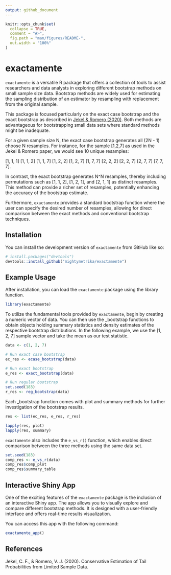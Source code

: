 ```yaml
---
output: github_document
---
```


<!-- README.md is generated from README.Rmd. Please edit that file -->

```r
knitr::opts_chunk$set(
  collapse = TRUE,
  comment = "#>",
  fig.path = "man/figures/README-",
  out.width = "100%"
)
```


# exactamente

<!-- badges: start -->
<!-- badges: end -->

`exactamente` is a versatile R package that offers a collection of tools to assist researchers and data analysts in exploring different bootstrap methods on small sample size data. Bootstrap methods are widely used for estimating the sampling distribution of an estimator by resampling with replacement from the original sample. 

This package is focused particularly on the exact case bootstrap and the exact bootstrap as described in [Jekel & Romero (2020)](https://doi.org/10.2172/1605343). Both methods are advantageous for bootstrapping small data sets where standard methods might be inadequate.

For a given sample size N, the exact case bootstrap generates all (2N - 1) choose N resamples. For instance, for the sample [1,2,7] as used in the Jekel & Romero paper, we would see 10 unique resamples:

[1, 1, 1] [1, 1, 2] [1, 1, 7] [1, 2, 2] [1, 2, 7]
[1, 7, 7] [2, 2, 2] [2, 2, 7] [2, 7, 7] [7, 7, 7].

In contrast, the exact bootstrap generates N^N resamples, thereby including permutations such as [1, 1, 2], [1, 2, 1], and [2, 1, 1] as distinct resamples. This method can provide a richer set of resamples, potentially enhancing the accuracy of the bootstrap estimate.

Furthermore, `exactamente` provides a standard bootstrap function where the user can specify the desired number of resamples, allowing for direct comparison between the exact methods and conventional bootstrap techniques.

## Installation

You can install the development version of `exactamente` from GitHub like so:

``` r
# install.packages("devtools")
devtools::install_github("mightymetrika/exactamente")
```


## Example Usage

After installation, you can load the `exactamente` package using the library function.

```r
library(exactamente)
```


To utilize the fundamental tools provided by `exactamente`, begin by creating a numeric vector of data. You can then use the _bootstrap functions to obtain objects holding summary statistics and density estimates of the respective bootstrap distributions. In the following example, we use the [1, 2, 7] sample vector and take the mean as our test statistic.

```r
data <- c(1, 2, 7)

# Run exact case bootstrap
ec_res <- ecase_bootstrap(data)

# Run exact bootstrap
e_res <- exact_bootstrap(data)

# Run regular bootstrap
set.seed(183)
r_res <- reg_bootstrap(data)
```


Each _bootstrap function comes with plot and summary methods for further investigation of the bootstrap results.

```r
res <- list(ec_res, e_res, r_res)

lapply(res, plot)
lapply(res, summary)
```


`exactamente` also includes the `e_vs_r()` function, which enables direct comparison between the three methods using the same data set.

```r
set.seed(183)
comp_res <- e_vs_r(data)
comp_res$comp_plot
comp_res$summary_table
```


## Interactive Shiny App

One of the exciting features of the `exactamente` package is the inclusion of an interactive Shiny app. The app allows you to visually explore and compare different bootstrap methods. It is designed with a user-friendly interface and offers real-time results visualization.

You can access this app with the following command:

```r
exactamente_app()
```


## References

Jekel, C. F., & Romero, V. J. (2020). Conservative Estimation of Tail Probabilities from Limited Sample Data.
